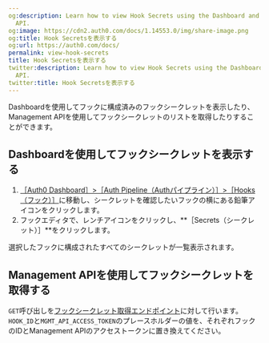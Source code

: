 ```yaml
---
og:description: Learn how to view Hook Secrets using the Dashboard and Management
  API.
og:image: https://cdn2.auth0.com/docs/1.14553.0/img/share-image.png
og:title: Hook Secretsを表示する
og:url: https://auth0.com/docs/
permalink: view-hook-secrets
title: Hook Secretsを表示する
twitter:description: Learn how to view Hook Secrets using the Dashboard and Management
  API.
twitter:title: Hook Secretsを表示する
---
```






Dashboardを使用してフックに構成済みのフックシークレットを表示したり、Management APIを使用してフックシークレットのリストを取得したりすることができます。

## Dashboardを使用してフックシークレットを表示する

1. [［Auth0 Dashboard］>［Auth Pipeline（Authパイプライン）］>［Hooks（フック）］](%24%7Bmanage_url%7D/)に移動し、シークレットを確認したいフックの横にある鉛筆アイコンをクリックします。
2. フックエディタで、レンチアイコンをクリックし、**［Secrets（シークレット）］**をクリックします。

選択したフックに構成されたすべてのシークレットが一覧表示されます。

## Management APIを使用してフックシークレットを取得する

`GET`呼び出しを[フックシークレット取得エンドポイント](/api/management/v2/#!/Hooks/get_secrets)に対して行います。`HOOK_ID`と`MGMT_API_ACCESS_TOKEN`のプレースホルダーの値を、それぞれフックのIDとManagement APIのアクセストークンに置き換えてください。